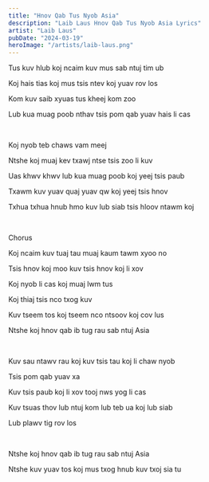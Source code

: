 ```yaml
---
title: "Hnov Qab Tus Nyob Asia"
description: "Laib Laus Hnov Qab Tus Nyob Asia Lyrics"
artist: "Laib Laus"
pubDate: "2024-03-19"
heroImage: "/artists/laib-laus.png"
---
```


Tus kuv hlub koj ncaim kuv mus sab ntuj tim ub

Koj hais tias koj mus tsis ntev koj yuav rov los

Kom kuv saib xyuas tus kheej kom zoo

Lub kua muag poob nthav tsis pom qab yuav hais li cas

<br />

Koj nyob teb chaws vam meej

Ntshe koj muaj kev txawj ntse tsis zoo li kuv

Uas khwv khwv lub kua muag poob koj yeej tsis paub

Txawm kuv yuav quaj yuav qw koj yeej tsis hnov

Txhua txhua hnub hmo kuv lub siab tsis hloov ntawm koj

<br />

Chorus

Koj ncaim kuv tuaj tau muaj kaum tawm xyoo no

Tsis hnov koj moo kuv tsis hnov koj li xov

Koj nyob li cas koj muaj lwm tus

Koj thiaj tsis nco txog kuv

Kuv tseem tos koj tseem nco ntsoov koj cov lus

Ntshe koj hnov qab ib tug rau sab ntuj Asia

<br />

Kuv sau ntawv rau koj kuv tsis tau koj li chaw nyob

Tsis pom qab yuav xa

Kuv tsis paub koj li xov tooj nws yog li cas

Kuv tsuas thov lub ntuj kom lub teb ua koj lub siab

Lub plawv tig rov los

<br />

Ntshe koj hnov qab ib tug rau sab ntuj Asia

Ntshe kuv yuav tos koj mus txog hnub kuv txoj sia tu
